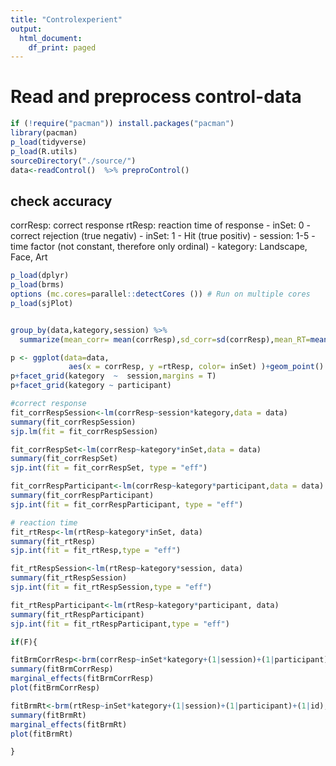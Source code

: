 ```yaml
---
title: "Controlexperient"
output:
  html_document:
    df_print: paged
---
```


# Read and preprocess control-data
```r
if (!require("pacman")) install.packages("pacman")
library(pacman)
p_load(tidyverse)
p_load(R.utils)
sourceDirectory("./source/")
data<-readControl()  %>% preproControl() 

```

## check accuracy
corrResp: correct response
rtResp: reaction time of response
- inSet: 0 - correct rejection (true negativ)
- inSet: 1 - Hit (true positiv)
- session: 1-5 - time factor (not constant, therefore only ordinal)
- kategory: Landscape, Face, Art


```r
p_load(dplyr)
p_load(brms)
options (mc.cores=parallel::detectCores ()) # Run on multiple cores
p_load(sjPlot)


group_by(data,kategory,session) %>% 
  summarize(mean_corr= mean(corrResp),sd_corr=sd(corrResp),mean_RT=mean(rtResp),sd_RT=sd(rtResp))

p <- ggplot(data=data, 
             aes(x = corrResp, y =rtResp, color= inSet) )+geom_point()
p+facet_grid(kategory  ~  session,margins = T)
p+facet_grid(kategory ~ participant)

#correct response 
fit_corrRespSession<-lm(corrResp~session*kategory,data = data)
summary(fit_corrRespSession)
sjp.lm(fit = fit_corrRespSession)

fit_corrRespSet<-lm(corrResp~kategory*inSet,data = data)
summary(fit_corrRespSet)
sjp.int(fit = fit_corrRespSet, type = "eff")

fit_corrRespParticipant<-lm(corrResp~kategory*participant,data = data)
summary(fit_corrRespParticipant)
sjp.int(fit = fit_corrRespParticipant, type = "eff")

# reaction time
fit_rtResp<-lm(rtResp~kategory*inSet, data)
summary(fit_rtResp)
sjp.int(fit = fit_rtResp,type = "eff")

fit_rtRespSession<-lm(rtResp~kategory*session, data)
summary(fit_rtRespSession)
sjp.int(fit = fit_rtRespSession,type = "eff")

fit_rtRespParticipant<-lm(rtResp~kategory*participant, data)
summary(fit_rtRespParticipant)
sjp.int(fit = fit_rtRespParticipant,type = "eff")

if(F){

fitBrmCorrResp<-brm(corrResp~inSet*kategory+(1|session)+(1|participant)+(1|id),data = data,family = bernoulli())
summary(fitBrmCorrResp)
marginal_effects(fitBrmCorrResp)
plot(fitBrmCorrResp)

fitBrmRt<-brm(rtResp~inSet*kategory+(1|session)+(1|participant)+(1|id),data = data,family =exgaussian(link = "identity", link_sigma = "log", link_beta = "log"))
summary(fitBrmRt)
marginal_effects(fitBrmRt)
plot(fitBrmRt)

}
```

